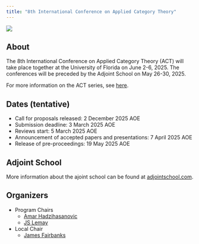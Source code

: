 ```yaml
---
title: "8th International Conference on Applied Category Theory"
---
```



![](UF_Skyline.webp)

## About

The 8th International Conference on Applied Category Theory (ACT) will take place together at the University of Florida on June 2-6, 2025. The conferences will be preceded by the Adjoint School on May 26-30, 2025.

For more information on the ACT series, see [here](https://www.appliedcategorytheory.org/).

## Dates (tentative)

- Call for proposals released: 2 December 2025 AOE
- Submission deadline: 3 March 2025 AOE
- Reviews start: 5 March 2025 AOE
- Announcement of accepted papers and presentations: 7 April 2025 AOE
- Release of pre-proceedings: 19 May 2025 AOE

## Adjoint School

More information about the ajoint school can be found at [adjointschool.com](https://adjointschool.com/2025.html).

## Organizers

- Program Chairs
  - [Amar Hadzihasanovic](https://ioc.ee/~amar/)
  - [JS Lemay](https://sites.google.com/view/jspl-personal-webpage/)
- Local Chair
  - [James Fairbanks](/members/jamesfairbanks.qmd)
